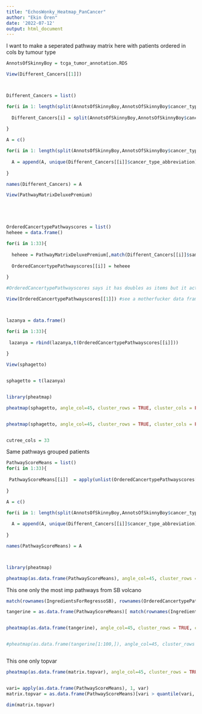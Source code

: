 ```yaml
---
title: "EchosWonky_Heatmap_PanCancer"
author: "Ekin Ören"
date: '2022-07-12'
output: html_document
---
```



I want to make a seperated pathway matrix here with patients ordered in cols by tumour type

```r


AnnotsOfSkinnyBoy = tcga_tumor_annotation.RDS

View(Different_Cancers[[1]])



Different_Cancers = list()

for(i in 1: length(split(AnnotsOfSkinnyBoy,AnnotsOfSkinnyBoy$cancer_type_abbreviation))){
  
  Different_Cancers[i] = split(AnnotsOfSkinnyBoy,AnnotsOfSkinnyBoy$cancer_type_abbreviation)[i]
  
}

A = c()

for(i in 1: length(split(AnnotsOfSkinnyBoy,AnnotsOfSkinnyBoy$cancer_type_abbreviation))){
  
  A = append(A, unique(Different_Cancers[[i]]$cancer_type_abbreviation))
  
}

names(Different_Cancers) = A

View(PathwayMatrixDeluxePremium)





OrderedCancertypePathwayscores = list()
heheee = data.frame()

for(i in 1:33){
  
  heheee = PathwayMatrixDeluxePremium[,match(Different_Cancers[[i]]$sample, colnames(PathwayMatrixDeluxePremium))]
  
  OrderedCancertypePathwayscores[[i]] = heheee
  
}

#OrderedCancertypePathwayscores says it has doubles as items but it actually has data frames. it is lying!

View(OrderedCancertypePathwayscores[[1]]) #see a motherfucker data frame that fucks mothers



lazanya = data.frame()

for(i in 1:33){
  
 lazanya = rbind(lazanya,t(OrderedCancertypePathwayscores[[i]]))
 
}

View(sphagetto)


sphagetto = t(lazanya)


library(pheatmap)

pheatmap(sphagetto, angle_col=45, cluster_rows = TRUE, cluster_cols = FALSE, cellwidth = 0.03, main = "heatmap pathways all pathways all patients ordered by tumour type", width = 15, height = 15, fontsize = 8, fontsize_col = 0.1, fontsize_row = 0.1)


pheatmap(sphagetto, angle_col=45, cluster_rows = TRUE, cluster_cols = FALSE, cellwidth = 0.03, main = "heatmap pathways all pathways all patients ordered by tumour type", width = 15, height = 15, fontsize = 10, fontsize_col = 0.1, fontsize_row = 0.00000000000001, treeheight_row = 0, show_rownames = FALSE, show_colnames = FALSE)


cutree_cols = 33

```


Same  pathways grouped patients

```r



PathwayScoreMeans = list()
for(i in 1:33){
  
 PathwayScoreMeans[[i]]  = apply(unlist(OrderedCancertypePathwayscores[[i]]),1, mean )
 
}

A = c()

for(i in 1: length(split(AnnotsOfSkinnyBoy,AnnotsOfSkinnyBoy$cancer_type_abbreviation))){
  
  A = append(A, unique(Different_Cancers[[i]]$cancer_type_abbreviation))
  
}

names(PathwayScoreMeans) = A



library(pheatmap)

pheatmap(as.data.frame(PathwayScoreMeans), angle_col=45, cluster_rows = TRUE, cluster_cols = FALSE, cellwidth = 10, main = "heatmap pathways all pathways all patients ordered by tumour type", width = 15, height = 15, fontsize = 10, fontsize_col = 8, fontsize_row = 0.00000000000001, treeheight_row = 0, show_rownames = FALSE)


```



This one only the most imp pathways from SB volcano

```r

match(rownames(IngredientsForRegressoSB), rownames(OrderedCancertypePathwayscores[[1]]))

tangerine = as.data.frame(PathwayScoreMeans)[ match(rownames(IngredientsForRegressoSB), rownames(OrderedCancertypePathwayscores[[1]])),]


pheatmap(as.data.frame(tangerine), angle_col=45, cluster_rows = TRUE, cluster_cols = FALSE, cellwidth = 10, main = "heatmap pathways all pathways all patients ordered by tumour type", width = 15, height = 15, fontsize = 10, fontsize_col = 8, fontsize_row = 0.00000000000001, treeheight_row = 0, show_rownames = FALSE, cellheight = 0.6)


#pheatmap(as.data.frame(tangerine[1:100,]), angle_col=45, cluster_rows = TRUE, cluster_cols = FALSE, cellwidth = 10, main = "heatmap pathways all pathways all patients ordered by tumour type", width = 15, height = 15, fontsize = 10, fontsize_col = 8, fontsize_row = 0.00000000000001, treeheight_row = 0, show_rownames = FALSE, cellheight = 1)



```


This one only topvar

```r


pheatmap(as.data.frame(matrix.topvar), angle_col=45, cluster_rows = TRUE, cluster_cols = FALSE, cellwidth = 10, main = "10% top-variance pathways and all patients ordered by tumor type", width = 15, height = 15, fontsize = 10, fontsize_col = 8, fontsize_row = 0.00000000000001, treeheight_row = 0, show_rownames = FALSE)


vari= apply(as.data.frame(PathwayScoreMeans), 1, var)
matrix.topvar = as.data.frame(PathwayScoreMeans)[vari > quantile(vari, probs=0.9), ]

dim(matrix.topvar)

```


